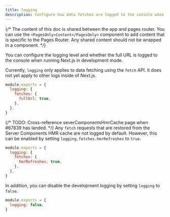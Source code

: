 ```yaml
---
title: logging
description: Configure how data fetches are logged to the console when running Next.js in development mode.
---
```


{/* The content of this doc is shared between the app and pages router. You can use the `<PagesOnly>Content</PagesOnly>` component to add content that is specific to the Pages Router. Any shared content should not be wrapped in a component. */}

You can configure the logging level and whether the full URL is logged to the console when running Next.js in development mode.

Currently, `logging` only applies to data fetching using the `fetch` API. It does not yet apply to other logs inside of Next.js.

```js filename="next.config.js"
module.exports = {
  logging: {
    fetches: {
      fullUrl: true,
    },
  },
}
```

{/* TODO: Cross-reference severComponentsHmrCache page when #67839 has landed. */}
Any `fetch` requests that are restored from the Server Components HMR cache are not logged by default. However, this can be enabled by setting `logging.fetches.hmrRefreshes` to `true`.

```js filename="next.config.js"
module.exports = {
  logging: {
    fetches: {
      hmrRefreshes: true,
    },
  },
}
```

In addition, you can disable the development logging by setting `logging` to `false`.

```js filename="next.config.js"
module.exports = {
  logging: false,
}
```
